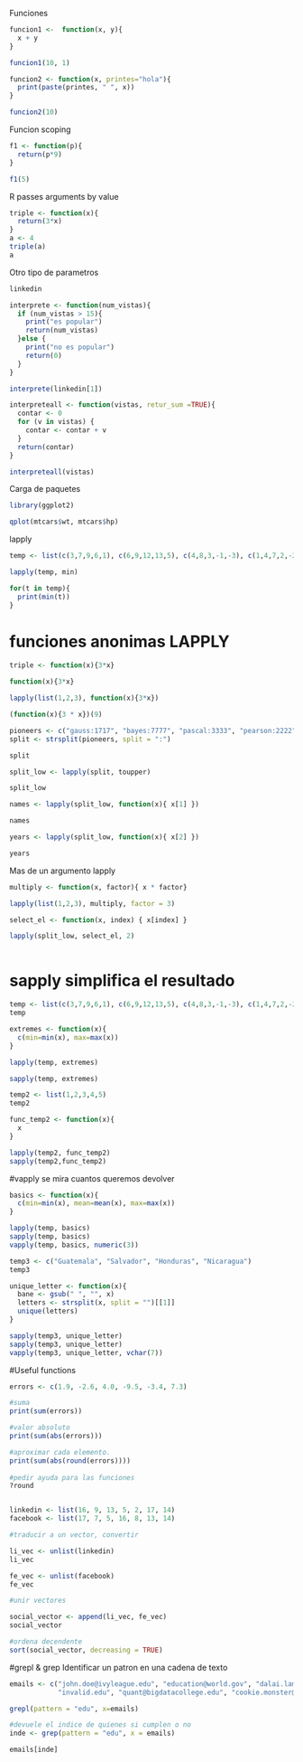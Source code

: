 Funciones

```r
funcion1 <-  function(x, y){
  x + y
}

funcion1(10, 1)

funcion2 <- function(x, printes="hola"){
  print(paste(printes, " ", x))
}

funcion2(10)

```
Funcion scoping

```r
f1 <- function(p){
  return(p*9)
}

f1(5)
```
R passes arguments by value

```r
triple <- function(x){
  return(3*x) 
}
a <- 4
triple(a)
a
```
Otro tipo de parametros
```r
linkedin

interprete <- function(num_vistas){
  if (num_vistas > 15){
    print("es popular")
    return(num_vistas)
  }else {
    print("no es popular")
    return(0)
  }
}

interprete(linkedin[1])

interpreteall <- function(vistas, retur_sum =TRUE){
  contar <- 0
  for (v in vistas) {
    contar <- contar + v
  }
  return(contar)
}

interpreteall(vistas)

```

Carga de paquetes

```r
library(ggplot2)

qplot(mtcars$wt, mtcars$hp)

```

lapply

```r
temp <- list(c(3,7,9,6,1), c(6,9,12,13,5), c(4,8,3,-1,-3), c(1,4,7,2,-2), c(5,7,9,4,2), c(-3,5,8,9,4), c(3,6,9,4,1))

lapply(temp, min)

for(t in temp){
  print(min(t))
}

```
# funciones anonimas LAPPLY

```r
triple <- function(x){3*x}

function(x){3*x}

lapply(list(1,2,3), function(x){3*x})

(function(x){3 * x})(9)

pioneers <- c("gauss:1717", "bayes:7777", "pascal:3333", "pearson:2222")
split <- strsplit(pioneers, split = ":")

split

split_low <- lapply(split, toupper)

split_low

names <- lapply(split_low, function(x){ x[1] })

names

years <- lapply(split_low, function(x){ x[2] })

years

```

Mas de un argumento lapply

```r
multiply <- function(x, factor){ x * factor}

lapply(list(1,2,3), multiply, factor = 3)

select_el <- function(x, index) { x[index] } 

lapply(split_low, select_el, 2)



```
# sapply simplifica el resultado
```r
temp <- list(c(3,7,9,6,1), c(6,9,12,13,5), c(4,8,3,-1,-3), c(1,4,7,2,-2), c(5,7,9,4,2), c(-3,5,8,9,4), c(3,6,9,4,1))
temp

extremes <- function(x){
  c(min=min(x), max=max(x))
}

lapply(temp, extremes)

sapply(temp, extremes)

temp2 <- list(1,2,3,4,5)
temp2

func_temp2 <- function(x){
  x
}

lapply(temp2, func_temp2)
sapply(temp2,func_temp2)

```
#vapply se mira cuantos queremos devolver
```r

basics <- function(x){
  c(min=min(x), mean=mean(x), max=max(x))
}

lapply(temp, basics)
sapply(temp, basics)
vapply(temp, basics, numeric(3))

temp3 <- c("Guatemala", "Salvador", "Honduras", "Nicaragua")
temp3

unique_letter <- function(x){
  bane <- gsub(" ", "", x)
  letters <- strsplit(x, split = "")[[1]]
  unique(letters)
}

sapply(temp3, unique_letter)
sapply(temp3, unique_letter)
vapply(temp3, unique_letter, vchar(7))


```

#Useful functions

```r
errors <- c(1.9, -2.6, 4.0, -9.5, -3.4, 7.3)

#suma
print(sum(errors))

#valor absoluto
print(sum(abs(errors)))

#aproximar cada elemento.
print(sum(abs(round(errors))))
      
#pedir ayuda para las funciones
?round


linkedin <- list(16, 9, 13, 5, 2, 17, 14)
facebook <- list(17, 7, 5, 16, 8, 13, 14)

#traducir a un vector, convertir

li_vec <- unlist(linkedin)
li_vec

fe_vec <- unlist(facebook)
fe_vec

#unir vectores

social_vector <- append(li_vec, fe_vec)
social_vector

#ordena decendente
sort(social_vector, decreasing = TRUE)

```
#grepl & grep
Identificar un patron en una cadena de texto
```r
emails <- c("john.doe@ivyleague.edu", "education@world.gov", "dalai.lama@peace.org",
            "invalid.edu", "quant@bigdatacollege.edu", "cookie.monster@sesame.tv")

grepl(pattern = "edu", x=emails)

#devuele el indice de quienes si cumplen o no 
inde <- grep(pattern = "edu", x = emails)

emails[inde]



```



